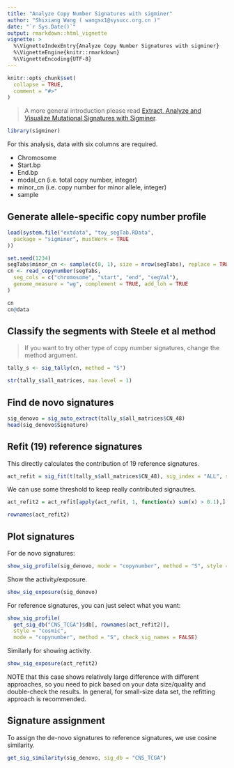 ---
title: "Analyze Copy Number Signatures with sigminer"
author: "Shixiang Wang ( wangsx1@sysucc.org.cn )"
date: "`r Sys.Date()`"
output: rmarkdown::html_vignette
vignette: >
  %\VignetteIndexEntry{Analyze Copy Number Signatures with sigminer}
  %\VignetteEngine{knitr::rmarkdown}
  %\VignetteEncoding{UTF-8}
---

```{r, include = FALSE}
knitr::opts_chunk$set(
  collapse = TRUE,
  comment = "#>"
)
```

> A more general introduction please read [Extract, Analyze and Visualize Mutational Signatures with Sigminer](https://shixiangwang.github.io/sigminer-book/index.html).

```{r setup}
library(sigminer)
```

For this analysis, data with six columns are required.

- Chromosome
- Start.bp
- End.bp
- modal_cn (i.e. total copy number, integer)
- minor_cn (i.e. copy number for minor allele, integer)
- sample

## Generate allele-specific copy number profile

```{r}
load(system.file("extdata", "toy_segTab.RData",
  package = "sigminer", mustWork = TRUE
))

set.seed(1234)
segTabs$minor_cn <- sample(c(0, 1), size = nrow(segTabs), replace = TRUE)
cn <- read_copynumber(segTabs,
  seg_cols = c("chromosome", "start", "end", "segVal"),
  genome_measure = "wg", complement = TRUE, add_loh = TRUE
)
```

```{r}
cn
cn@data
```

## Classify the segments with Steele et al method

> If you want to try other type of copy number signatures,
> change the method argument.

```{r}
tally_s <- sig_tally(cn, method = "S")

str(tally_s$all_matrices, max.level = 1)
```

## Find de novo signatures

```{r}
sig_denovo = sig_auto_extract(tally_s$all_matrices$CN_48)
head(sig_denovo$Signature)
```


## Refit (19) reference signatures

This directly calculates the contribution of 19 reference signatures.

```{r}
act_refit = sig_fit(t(tally_s$all_matrices$CN_48), sig_index = "ALL", sig_db = "CNS_TCGA")
```
We can use some threshold to keep really contributed signautres.

```{r}
act_refit2 = act_refit[apply(act_refit, 1, function(x) sum(x) > 0.1),]

rownames(act_refit2)
```

## Plot signatures

For de novo signatures:

```{r, fig.width=10, fig.height=3}
show_sig_profile(sig_denovo, mode = "copynumber", method = "S", style = "cosmic")
```

Show the activity/exposure.

```{r}
show_sig_exposure(sig_denovo)
```


For reference signatures, you can just select what you want:

```{r, fig.height=8, fig.width=10}
show_sig_profile(
  get_sig_db("CNS_TCGA")$db[, rownames(act_refit2)],
  style = "cosmic", 
  mode = "copynumber", method = "S", check_sig_names = FALSE)
```

Similarly for showing activity.

```{r}
show_sig_exposure(act_refit2)
```

NOTE that this case shows relatively large difference with different approaches,
so you need to pick based on your data size/quality and double-check the results.
In general, for small-size data set, the refitting approach is recommended.

## Signature assignment

To assign the de-novo signatures to reference signatures, we use cosine similarity.

```{r}
get_sig_similarity(sig_denovo, sig_db = "CNS_TCGA")
```

